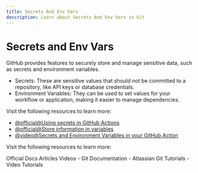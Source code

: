 ```yaml
---
title: Secrets And Env Vars
description: Learn about Secrets And Env Vars in Git
---
```


# Secrets and Env Vars

GitHub provides features to securely store and manage sensitive data, such as secrets and environment variables.

- Secrets: These are sensitive values that should not be committed to a repository, like API keys or database credentials.
- Environment Variables: They can be used to set values for your workflow or application, making it easier to manage dependencies.

Visit the following resources to learn more:

- [@official@Using secrets in GitHub Actions](https://docs.github.com/en/actions/security-for-github-actions/security-guides/using-secrets-in-github-actions)
- [@official@Store information in variables](https://docs.github.com/en/actions/writing-workflows/choosing-what-your-workflow-does/store-information-in-variables)
- [@video@Secrets and Environment Variables in your GitHub Action](https://www.youtube.com/watch?v=dPLPSaFqJmY)

Visit the following resources to learn more:

<Tabs defaultValue="official">
<TabsList>
<TabsTrigger value="official">Official Docs</TabsTrigger>
<TabsTrigger value="article">Articles</TabsTrigger>
<TabsTrigger value="video">Videos</TabsTrigger>
</TabsList>

<TabsContent value="official">
- <Link href="https://git-scm.com/docs">Git Documentation</Link>
</TabsContent>
<TabsContent value="article">
- <Link href="https://www.atlassian.com/git/tutorials">Atlassian Git Tutorials</Link>
</TabsContent>
<TabsContent value="video">
- <Link href="https://www.youtube.com/results?search_query=git+secrets-and-env-vars+tutorial">Video Tutorials</Link>
</TabsContent>
</Tabs>

<Outlet path="5-github/basics/secrets-and-env-vars" />
